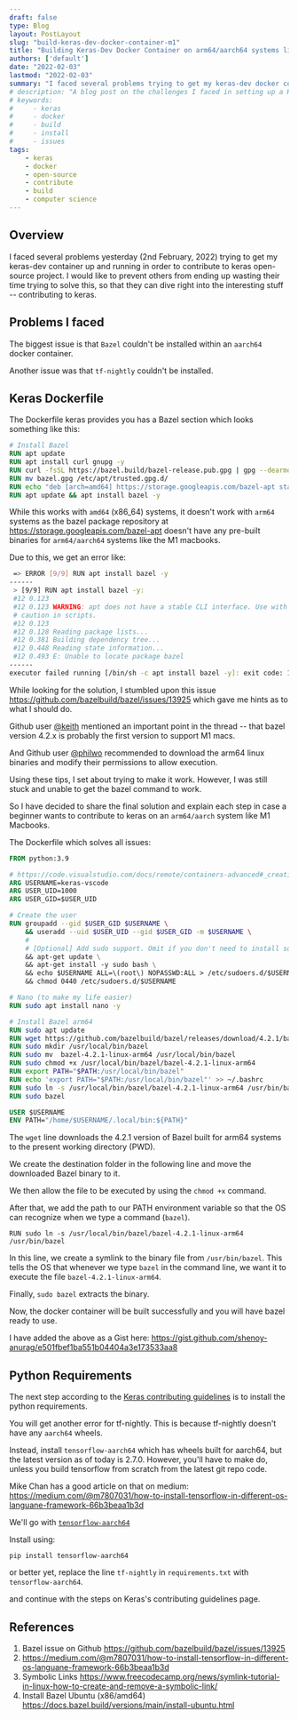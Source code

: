 ```yaml
---
draft: false
type: Blog
layout: PostLayout
slug: "build-keras-dev-docker-container-m1"
title: "Building Keras-Dev Docker Container on arm64/aarch64 systems like M1 Macbooks"
authors: ['default']
date: "2022-02-03"
lastmod: "2022-02-03"
summary: "I faced several problems trying to get my keras-dev docker container up and running in order to contribute to keras open-source project. I would like to prevent others from ending up wasting their time trying to solve this, so that they can dive right into the interesting stuff -- contributing to keras."
# description: "A blog post on the challenges I faced in setting up a Keras development environment for open-source contributions."
# keywords:
#     - keras
#     - docker
#     - build
#     - install
#     - issues
tags:
    - keras
    - docker
    - open-source
    - contribute
    - build
    - computer science
---
```


## Overview

I faced several problems yesterday (2nd February, 2022) trying to get my keras-dev container up and running in order to contribute to keras open-source project. I would like to prevent others from ending up wasting their time trying to solve this, so that they can dive right into the interesting stuff -- contributing to keras.

## Problems I faced
The biggest issue is that `Bazel` couldn't be installed within an `aarch64` docker container.

Another issue was that `tf-nightly` couldn't be installed.

## Keras Dockerfile
The Dockerfile keras provides you has a Bazel section which looks something like this:
```dockerfile
# Install Bazel
RUN apt update
RUN apt install curl gnupg -y
RUN curl -fsSL https://bazel.build/bazel-release.pub.gpg | gpg --dearmor > bazel.gpg
RUN mv bazel.gpg /etc/apt/trusted.gpg.d/
RUN echo "deb [arch=amd64] https://storage.googleapis.com/bazel-apt stable jdk1.8" | tee /etc/apt/sources.list.d/bazel.list
RUN apt update && apt install bazel -y
```

While this works with `amd64` (x86_64) systems, it doesn't work with `arm64` systems as the bazel package repository at <https://storage.googleapis.com/bazel-apt> doesn't have any pre-built binaries for `arm64/aarch64` systems like the M1 macbooks.

Due to this, we get an error like:
```bash
 => ERROR [9/9] RUN apt install bazel -y                                        0.5s
------
 > [9/9] RUN apt install bazel -y:
 #12 0.123
 #12 0.123 WARNING: apt does not have a stable CLI interface. Use with 
 # caution in scripts.
 #12 0.123
 #12 0.128 Reading package lists...
 #12 0.381 Building dependency tree...
 #12 0.448 Reading state information...
 #12 0.493 E: Unable to locate package bazel
------
executor failed running [/bin/sh -c apt install bazel -y]: exit code: 100
```

While looking for the solution, I stumbled upon this issue <https://github.com/bazelbuild/bazel/issues/13925> which gave me hints as to what I should do.

Github user [@keith](https://github.com/keith) mentioned an important point in the thread -- that bazel version 4.2.x is probably the first version to support M1 macs.

And Github user [@philwo](https://github.com/philwo) recommended to download the arm64 linux binaries and modify their permissions to allow execution.

Using these tips, I set about trying to make it work. 
However, I was still stuck and unable to get the bazel command to work.

So I have decided to share the final solution and explain each step in case a beginner wants to contribute to keras on an `arm64/aarch` system like M1 Macbooks.

The Dockerfile which solves all issues:
```dockerfile
FROM python:3.9

# https://code.visualstudio.com/docs/remote/containers-advanced#_creating-a-nonroot-user
ARG USERNAME=keras-vscode
ARG USER_UID=1000
ARG USER_GID=$USER_UID

# Create the user
RUN groupadd --gid $USER_GID $USERNAME \
    && useradd --uid $USER_UID --gid $USER_GID -m $USERNAME \
    #
    # [Optional] Add sudo support. Omit if you don't need to install software after connecting.
    && apt-get update \
    && apt-get install -y sudo bash \
    && echo $USERNAME ALL=\(root\) NOPASSWD:ALL > /etc/sudoers.d/$USERNAME \
    && chmod 0440 /etc/sudoers.d/$USERNAME

# Nano (to make my life easier)
RUN sudo apt install nano -y

# Install Bazel arm64
RUN sudo apt update
RUN wget https://github.com/bazelbuild/bazel/releases/download/4.2.1/bazel-4.2.1-linux-arm64
RUN sudo mkdir /usr/local/bin/bazel
RUN sudo mv  bazel-4.2.1-linux-arm64 /usr/local/bin/bazel
RUN sudo chmod +x /usr/local/bin/bazel/bazel-4.2.1-linux-arm64
RUN export PATH="$PATH:/usr/local/bin/bazel"
RUN echo 'export PATH="$PATH:/usr/local/bin/bazel"' >> ~/.bashrc
RUN sudo ln -s /usr/local/bin/bazel/bazel-4.2.1-linux-arm64 /usr/bin/bazel
RUN sudo bazel

USER $USERNAME
ENV PATH="/home/$USERNAME/.local/bin:${PATH}"
```

The `wget` line downloads the 4.2.1 version of Bazel built for arm64 systems to the present working directory (PWD).

We create the destination folder in the following line and move the downloaded Bazel binary to it.

We then allow the file to be executed by using the `chmod +x` command.

After that, we add the path to our PATH environment variable so that the OS can recognize when we type a command (`bazel`).

`RUN sudo ln -s /usr/local/bin/bazel/bazel-4.2.1-linux-arm64 /usr/bin/bazel`

In this line, we create a symlink to the binary file from `/usr/bin/bazel`. This tells the OS that whenever we type `bazel` in the command line, we want it to execute the file `bazel-4.2.1-linux-arm64`.

Finally, `sudo bazel` extracts the binary.

Now, the docker container will be built successfully and you will have bazel ready to use.

I have added the above as a Gist here: <https://gist.github.com/shenoy-anurag/e501fbef1ba551b04404a3e173533aa8>

## Python Requirements
The next step according to the [Keras contributing guidelines](https://github.com/keras-team/keras/blob/7857fa00431634ce59585e087d2d694b81669548/CONTRIBUTING.md) is to install the python requirements.

You will get another error for tf-nightly. This is because tf-nightly doesn't have any `aarch64` wheels.

Instead, install `tensorflow-aarch64` which has wheels built for aarch64, but the latest version as of today is 2.7.0. However, you'll have to make do, unless you build tensorflow from scratch from the latest git repo code.

Mike Chan has a good article on that on medium: <https://medium.com/@m7807031/how-to-install-tensorflow-in-different-os-languane-framework-66b3beaa1b3d>

We'll go with [`tensorflow-aarch64`](<https://github.com/KumaTea/tensorflow-aarch64>)

Install using:
```
pip install tensorflow-aarch64
```

or better yet, replace the line `tf-nightly` in `requirements.txt` with `tensorflow-aarch64`.

and continue with the steps on Keras's contributing guidelines page.

## References
1. Bazel issue on Github <https://github.com/bazelbuild/bazel/issues/13925>
2. <https://medium.com/@m7807031/how-to-install-tensorflow-in-different-os-languane-framework-66b3beaa1b3d>
3. Symbolic Links <https://www.freecodecamp.org/news/symlink-tutorial-in-linux-how-to-create-and-remove-a-symbolic-link/>
4. Install Bazel Ubuntu (x86/amd64) <https://docs.bazel.build/versions/main/install-ubuntu.html>
